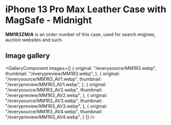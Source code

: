 
# iPhone 13 Pro Max Leather Case with MagSafe - Midnight

<Callout type='info' emoji='👉🏻'>**MM1R3ZM/A** is an order number of this case, used for search engines, auction websites and such.</Callout>

## Image gallery

<GalleryComponent
    images={[
      {
        original: "/everysource/MM1R3.webp",
        thumbnail: "/everypreview/MM1R3.webp",
      },
      {
        original: "/everysource/MM1R3_AV1.webp",
        thumbnail: "/everypreview/MM1R3_AV1.webp",
      },
      {
        original: "/everysource/MM1R3_AV2.webp",
        thumbnail: "/everypreview/MM1R3_AV2.webp",
      },
      {
        original: "/everysource/MM1R3_AV3.webp",
        thumbnail: "/everypreview/MM1R3_AV3.webp",
      },
      {
        original: "/everysource/MM1R3_AV4.webp",
        thumbnail: "/everypreview/MM1R3_AV4.webp",
      }
    ]}
  />
